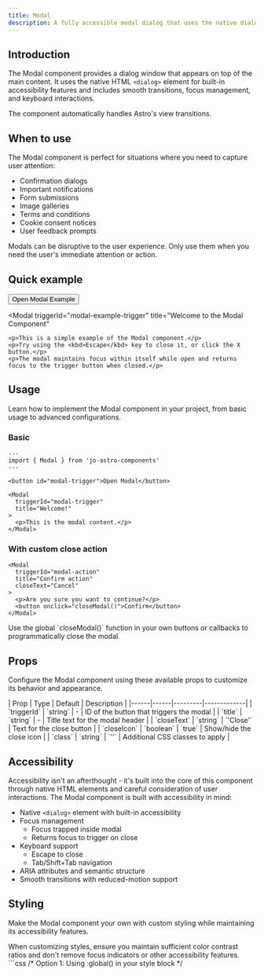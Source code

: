 ```yaml
---
title: Modal
description: A fully accessible modal dialog that uses the native dialog element with proper focus management and keyboard interactions.
---
```



## Introduction

The Modal component provides a dialog window that appears on top of the main content. It uses the native HTML `<dialog>` element for built-in accessibility features and includes smooth transitions, focus management, and keyboard interactions.

<Aside type="note" title="View transitions">
  The component automatically handles Astro's view transitions.
</Aside>

## When to use

The Modal component is perfect for situations where you need to capture user attention:

- Confirmation dialogs
- Important notifications
- Form submissions
- Image galleries
- Terms and conditions
- Cookie consent notices
- User feedback prompts

<Aside type="caution" title="Use sparingly">
  Modals can be disruptive to the user experience. Only use them when you need the user's immediate attention or action.
</Aside>

## Quick example

<div class="not-content">
  <button id="modal-example-trigger" class="sl-button variant-accent">Open Modal Example</button>

  <Modal
    triggerId="modal-example-trigger"
    title="Welcome to the Modal Component"
  >
    <p>This is a simple example of the Modal component.</p>
    <p>Try using the <kbd>Escape</kbd> key to close it, or click the X button.</p>
    <p>The modal maintains focus within itself while open and returns focus to the trigger button when closed.</p>
  </Modal>
</div>

## Usage

Learn how to implement the Modal component in your project, from basic usage to advanced configurations.

### Basic

```astro
---
import { Modal } from 'jo-astro-components'
---

<button id="modal-trigger">Open Modal</button>

<Modal
  triggerId="modal-trigger"
  title="Welcome!"
>
  <p>This is the modal content.</p>
</Modal>
```

### With custom close action

```astro
<Modal
  triggerId="modal-action"
  title="Confirm action"
  closeText="Cancel"
>
  <p>Are you sure you want to continue?</p>
  <button onclick="closeModal()">Confirm</button>
</Modal>
```

<Aside type="tip" title="Global close function">
  Use the global `closeModal()` function in your own buttons or callbacks to programmatically close the modal.
</Aside>

## Props

Configure the Modal component using these available props to customize its behavior and appearance.

<div class="props-wrapper">
| Prop | Type | Default | Description |
|------|------|---------|-------------|
| `triggerId` | `string` | - | ID of the button that triggers the modal |
| `title` | `string` | - | Title text for the modal header |
| `closeText` | `string` | `'Close'` | Text for the close button |
| `closeIcon` | `boolean` | `true` | Show/hide the close icon |
| `class` | `string` | `''` | Additional CSS classes to apply |
</div>

## Accessibility

Accessibility isn't an afterthought - it's built into the core of this component through native HTML elements and careful consideration of user interactions. The Modal component is built with accessibility in mind:

- Native `<dialog>` element with built-in accessibility
- Focus management
  - Focus trapped inside modal
  - Returns focus to trigger on close
- Keyboard support
  - Escape to close
  - Tab/Shift+Tab navigation
- ARIA attributes and semantic structure
- Smooth transitions with reduced-motion support

## Styling

Make the Modal component your own with custom styling while maintaining its accessibility features.

<Aside type="caution" title="Accessibility considerations">
  When customizing styles, ensure you maintain sufficient color contrast ratios and don't remove focus indicators or other accessibility features.
</Aside>

<Tabs>
  <TabItem label="Custom CSS">
    ```css
    /* Option 1: Using :global() in your style block */
    <style>
      :global(.modal) {
        border-radius: 0.5rem;
        border: 1px solid light-dark(hsl(204 20% 88%), hsl(215 25% 27%));
        background: light-dark(hsl(0 0% 100%), hsl(215 25% 15%));
        color: light-dark(hsl(215 25% 27%), hsl(215 25% 89%));
        box-shadow: 0 4px 6px -1px hsl(0 0% 0% / 0.1);
      }

      :global(.modal-inner) {
        padding: 1.5rem;
      }

      :global(.modal h3) {
        margin-block-start: 0;
        font-size: 1.25rem;
      }

      :global(.modal-close button) {
        padding: 0.5rem;
        color: light-dark(hsl(215 8% 45%), hsl(215 8% 65%));
      }

      :global(.modal-close button:hover) {
        color: light-dark(hsl(215 25% 27%), hsl(215 25% 89%));
      }

      @media (prefers-reduced-motion: no-preference) {
        :global(.modal[open]) {
          animation: fade-in 0.2s ease-out;
        }
      }
    </style>

    /* Option 2: Using is:global on the style tag */
    <style is:global>
      .modal {
        border-radius: 0.5rem;
        border: 1px solid light-dark(hsl(204 20% 88%), hsl(215 25% 27%));
        background: light-dark(hsl(0 0% 100%), hsl(215 25% 15%));
        color: light-dark(hsl(215 25% 27%), hsl(215 25% 89%));
        box-shadow: 0 4px 6px -1px hsl(0 0% 0% / 0.1);
      }

      .modal-inner {
        padding: 1.5rem;
      }

      .modal h3 {
        margin-block-start: 0;
        font-size: 1.25rem;
      }

      .modal-close button {
        padding: 0.5rem;
        color: light-dark(hsl(215 8% 45%), hsl(215 8% 65%));
      }

      .modal-close button:hover {
        color: light-dark(hsl(215 25% 27%), hsl(215 25% 89%));
      }

      @media (prefers-reduced-motion: no-preference) {
        .modal[open] {
          animation: fade-in 0.2s ease-out;
        }
      }
    </style>
    ```
  </TabItem>
  <TabItem label="Tailwind Classes">
    ```astro
    <Modal
      triggerId="modal-custom"
      title="Custom Modal"
      class="rounded-lg border border-gray-200 dark:border-gray-700 bg-white dark:bg-gray-800 text-gray-900 dark:text-gray-100 shadow-lg"
    >
      <div class="p-6">
        <p class="text-gray-600 dark:text-gray-300">
          Modal content with Tailwind styling
        </p>
      </div>
    </Modal>
    ```
  </TabItem>
</Tabs>

<Aside type="note" title="Style scoping">
  Astro components use scoped styles by default. To override component styles, you'll need to use either `:global()` selectors or the `is:global` directive on your style tag.
</Aside>

## Interactive examples

See the Modal component in action with these practical examples.

### Default modal

<button id="modal1-trigger" class="button">Open modal</button>

<div class="not-content">
  <Modal triggerId="modal1-trigger" title="Welcome">
    <p>This is a basic modal example with default settings.</p>
  </Modal>
</div>

### With custom close action

<button id="modal2-trigger" class="button">Confirm action</button>

<div class="not-content">
  <Modal triggerId="modal2-trigger" title="Are you sure?" closeText="Cancel">
    <p>This modal includes a custom close action.</p>
    <button class="button" onclick="closeModal()">Confirm</button>
  </Modal>
</div>
